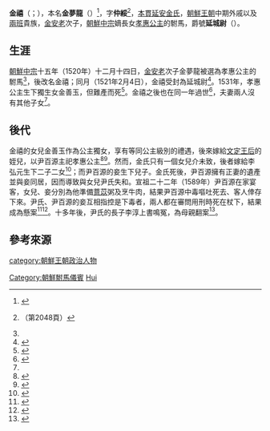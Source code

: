 '''金禧'''（{{lang-ko|김희}}；{{bd|？||1531年}}），本名'''金夢龍'''（{{lang-ko|김몽룡}}）<ref name="ml">{{cite web |title=《中宗實錄》41卷，中宗15年12月14日 |url=http://sillok.history.go.kr/id/wka_11512014_001|website=[[朝鮮王朝實錄|朝鮮王朝實錄]]}}</ref>，字'''仲綏'''<ref name="yn">{{cite web |title=《延安金氏大同譜》（1987年），上卷 |url=https://www.familysearch.org/search/catalog/1986178 |website=[[FamilySearch|FamilySearch]] |access-date=2020-11-04 |archive-date=2020-12-16 |archive-url=https://web.archive.org/web/20201216082312/https://www.familysearch.org/search/catalog/1986178 |dead-url=no }}（第2048頁）</ref>，[[本貫|本貫]][[延安金氏|延安金氏]]，[[朝鮮王朝|朝鮮王朝]]中期外戚以及[[兩班|兩班]]貴族，[[金安老|金安老]]次子，[[朝鮮中宗|朝鮮中宗]]嫡長女[[孝惠公主|孝惠公主]]的駙馬，爵號'''延城尉'''（{{lang-ko|연성위}}）。

==生涯==
[[朝鮮中宗|朝鮮中宗]]十五年（1520年）十二月十四日，[[金安老|金安老]]次子金夢龍被選為孝惠公主的駙馬<ref name="ml" />，後改名金禧；同月（1521年2月4日），金禧受封為延城尉<ref>{{cite web |title=《中宗實錄》41卷，中宗15年（1520年）12月27日 |url=http://sillok.history.go.kr/id/wka_11512027_002}}</ref>。1531年，孝惠公主生下獨生女金善玉，但難產而死<ref>{{cite web |title=《中宗實錄》70卷，中宗26年（1531年）4月20日 |url=http://sillok.history.go.kr/id/wka_12604020_003}}</ref>。金禧之後也在同一年過世<ref>{{cite web |title=《中宗實錄》71卷，中宗26年（1531年）10月10日 |url=http://sillok.history.go.kr/id/wka_12610010_001}}</ref>，夫妻兩人沒有其他子女<ref name="yn" />。

==後代==
金禧的女兒金善玉作為公主獨女，享有等同公主級別的禮遇，後來嫁給[[文定王后|文定王后]]的姪兒{{link-ko|尹百源|윤백원}}，以尹百源主祀孝惠公主<ref>{{cite web |title=《文定王妃行跡》 |url=http://sillok.history.go.kr/id/wma_12004020_002}}</ref><ref>{{cite web |title=《明宗實錄》31卷，明宗20年（1565年）4月6日 |url=http://sillok.history.go.kr/id/wma_12004006_001}}</ref>。然而，金氏只有一個女兒介未致，後者嫁給李弘元生下二子二女<ref name=hp>{{cite web |title=《咸平李氏族譜·咸城君派》 |url=https://www.familysearch.org/search/catalog/2104350 |website=[[FamilySearch|FamilySearch]]}}</ref>；而尹百源的妾生下兒子。金氏死後，尹百源擁有正妻的遺產並與妾同居，因而導致與女兒尹氏失和。宣祖二十二年（1589年）尹百源在家宴客，女兒、妾分別為他準備[[薏苡|薏苡]]粥及烹牛肉，結果尹百源中毒嘔吐死去、客人倖存下來。尹氏、尹百源的妾互相指控是下毒者，兩人都在審問用刑時死在杖下，結果成為懸案<ref>{{cite web |title=《宣祖實錄》156卷，宣祖35年（1602年）11月13日 |url=http://sillok.history.go.kr/id/wna_13511013_002}}</ref><ref name=sj22>{{cite web |title=《宣祖實錄》23卷，宣祖22年（1589年）10月6日 |url=http://sillok.history.go.kr/id/wna_12210006_001}}</ref>。十多年後，尹氏的長子李淳上書鳴冤，為母親翻案<ref>{{cite web |title=《宣祖實錄》36卷，宣祖22年（1601年）10月1日 |url=http://sillok.history.go.kr/id/knb_13510001_002}}</ref>。

==參考來源==
{{reflist}}

[[category:朝鮮王朝政治人物|category:朝鮮王朝政治人物]]
[[Category:朝鮮駙馬儀賓|Category:朝鮮駙馬儀賓]]
[[Category:延安金氏|Hui]]